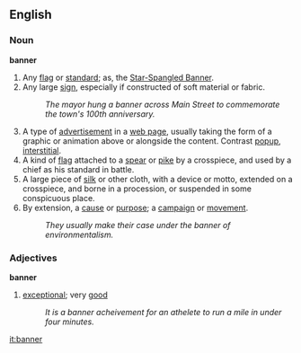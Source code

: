 ==English==

===Noun===
'''banner'''

#Any [[flag]] or [[standard]]; as, the [[Star-Spangled Banner]].
#Any large [[sign]], especially if constructed of soft material or fabric.
#:''The mayor hung a banner across Main Street to commemorate the town's 100th anniversary.''
#A type of [[advertise]]ment in a [[web page]], usually taking the form of a graphic or animation above or alongside the content.  Contrast [[popup]], [[interstitial]].
#A kind of [[flag]] attached to a [[spear]] or [[pike]] by a crosspiece, and used by a chief as his standard in battle.
#A large piece of [[silk]] or other cloth, with a device or motto, extended on a crosspiece, and borne in a procession, or suspended in some conspicuous place.
#By extension, a [[cause]] or [[purpose]]; a [[campaign]] or [[movement]].
#:''They usually make their case under the banner of environmentalism.''

===Adjectives===
'''banner'''
#[[exceptional]]; very [[good]]
#:''It is a banner acheivement for an athelete to run a mile in under four minutes.''

[[it:banner]]